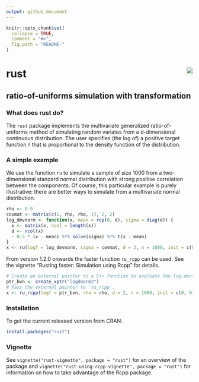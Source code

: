 ```yaml
---
output: github_document
---
```


<!-- README.md is generated from README.Rmd. Please edit that file -->

```r
knitr::opts_chunk$set(
  collapse = TRUE,
  comment = "#>",
  fig.path = "README-"
)
```

# rust <img src="tools/rust_logo.png" align="right" />

## ratio-of-uniforms simulation with transformation

### What does rust do?

The `rust` package implements the multivariate generalized ratio-of-uniforms method of simulating random variates from a d-dimensional continuous distribution.  The user specifies (the log of) a positive target function `f` that is proportional to the density function of the distribution.  

### A simple example

We use the function `ru` to simulate a sample of size 1000 from a two-dimensional standard normal distribution with strong positive correlation between the components.  Of course, this particular example is purely illustrative: there are better ways to simulate from a multivariate normal distribution.

```r
rho <- 0.9
covmat <- matrix(c(1, rho, rho, 1), 2, 2)
log_dmvnorm <- function(x, mean = rep(0, d), sigma = diag(d)) {
  x <- matrix(x, ncol = length(x))
  d <- ncol(x)
  - 0.5 * (x - mean) %*% solve(sigma) %*% t(x - mean)
}
x <- ru(logf = log_dmvnorm, sigma = covmat, d = 2, n = 1000, init = c(0, 0))
```

From version 1.2.0 onwards the faster function `ru_rcpp` can be used.  See the vignette "Rusting faster: Simulation using Rcpp" for details.

```r
# Create an external pointer to a C++ function to evaluate the log-density.
ptr_bvn <- create_xptr("logdnorm2")
# Pass the external pointer to `ru_rcpp`.
x <- ru_rcpp(logf = ptr_bvn, rho = rho, d = 2, n = 1000, init = c(0, 0))
```

### Installation

To get the current released version from CRAN:

```r
install.packages("rust")
```

### Vignette

See `vignette("rust-vignette", package = "rust")` for an overview of the package and `vignette("rust-using-rcpp-vignette", package = "rust")` for information on how to take advantage of the Rcpp package.
